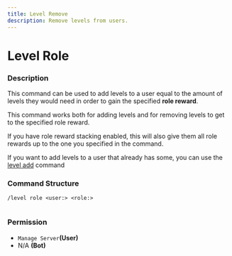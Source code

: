 ```yaml
---
title: Level Remove
description: Remove levels from users.
---
```


# Level Role
### Description

This command can be used to add levels to a user equal to the amount of levels they would need in order to gain the specified **role reward**.&#x20;

This command works both for adding levels and for removing levels to get to the specified role reward.

If you have role reward stacking enabled, this will also give them all role rewards up to the one you specified in the command.

If you want to add levels to a user that already has some, you can use the [level add](level-add.md) command

### Command Structure

```
/level role <user:> <role:>
```

<figure><img src="https://i.imgur.com/flOka8M.png" alt=""><figcaption></figcaption></figure>

### **Permission**

* `Manage Server`**(User)**
* N/A **(Bot)**
